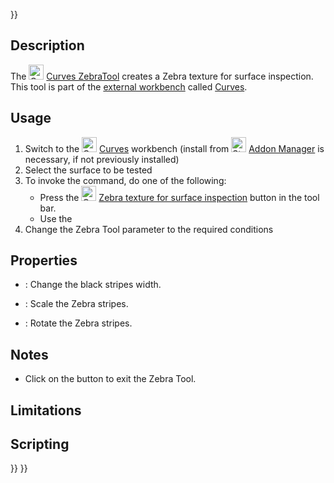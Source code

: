 <languages/>
{{UnfinishedDocu{{#translation:}}}}

{{Docnav
|[[Curves_CurveOnSurface|CurveOnSurface]]
|[[Curves_TrimFace|TrimFace]]
|[[Curves_Workbench|Curves]]
|IconL=Curves_CurveOnSurface.svg
|IconR=Curves_TrimFace.svg
|IconC=Curves_workbench_icon.svg
}}

{{GuiCommand
|Name=Curves ZebraTool
|MenuLocation=Surfaces → Zebra Tool
|Workbenches=[[Curves_Workbench|Curves]]
}}

==Description==

The [[Image:Curves_ZebraTool.svg|24px]] [[Curves_ZebraTool|Curves ZebraTool]] creates a Zebra texture for surface inspection. This tool is part of the [[External_workbenches|external workbench]] called [[Curves_Workbench|Curves]].

==Usage==

# Switch to the [[Image:Curves_workbench_icon.svg|24px]] [[Curves_Workbench|Curves]] workbench (install from [[Image:Std_AddonMgr.svg|24px]] [[Std_AddonMgr|Addon Manager]] is necessary, if not previously installed)
# Select the surface to be tested
# To invoke the command, do one of the following:
#* Press the [[Image:Curves_ZebraTool.svg|24px]] [[Curves_ZebraTool|Zebra texture for surface inspection]] button in the tool bar.
#* Use the {{MenuCommand|Surfaces → Zebra Tool}}
# Change the Zebra Tool parameter to the required conditions

==Properties==

* {{PropertyData|Black Stripes Width}}: Change the black stripes width.
* {{PropertyData|Scale}}: Scale the Zebra stripes.
* {{PropertyData|Rotation}}: Rotate the Zebra stripes.

==Notes==

*Click on the {{Button|Quit}} button to exit the Zebra Tool.

==Limitations==


==Scripting==


{{Docnav
|[[Curves_CurveOnSurface|CurveOnSurface]]
|[[Curves_TrimFace|TrimFace]]
|[[Curves_Workbench|Curves]]
|IconL=Curves_CurveOnSurface.svg
|IconR=Curves_TrimFace.svg
|IconC=Curves_workbench_icon.svg
}}

{{Curves Tools navi{{#translation:}}}}
{{Userdocnavi{{#translation:}}}}